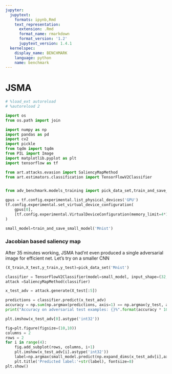 ```yaml
---
jupyter:
  jupytext:
    formats: ipynb,Rmd
    text_representation:
      extension: .Rmd
      format_name: rmarkdown
      format_version: '1.2'
      jupytext_version: 1.4.1
  kernelspec:
    display_name: BENCHMARK
    language: python
    name: benchmark
---
```


# JSMA

```python
# %load_ext autoreload
# %autoreload 2
```

```python
import os
from os.path import join

import numpy as np
import pandas as pd
import cv2
import pickle
from tqdm import tqdm
from PIL import Image
import matplotlib.pyplot as plt
import tensorflow as tf

from art.attacks.evasion import SaliencyMapMethod
from art.estimators.classification import TensorFlowV2Classifier


from adv_benchmark.models_training import pick_data_set,train_and_save_effnet,train_and_save_small_model

gpus = tf.config.experimental.list_physical_devices('GPU')
tf.config.experimental.set_virtual_device_configuration(
    gpus[0],
    [tf.config.experimental.VirtualDeviceConfiguration(memory_limit=4*1024)]
)
```

```python
small_model=train_and_save_small_model('Mnist')
```

### Jacobian based saliency map


After 35 minutes working, JSMA had'nt even produced a single adversarial image for efficient net. Let's try on a smaller CNN

```python
(X_train,X_test,y_train,y_test)=pick_data_set('Mnist')
```

```python
classifier = TensorFlowV2Classifier(model=small_model, input_shape=(32,32,3),clip_values=(0, 255),nb_classes=10)
attack =SaliencyMapMethod(classifier)

x_test_adv = attack.generate(X_test[:5])

predictions = classifier.predict(x_test_adv)
accuracy = np.sum(np.argmax(predictions, axis=1) == np.argmax(y_test, axis=1)) / len(y_test)
print("Accuracy on adversarial test examples: {}%".format(accuracy * 100))
```

```python
plt.imshow(x_test_adv[0].astype('int32'))
```

```python
fig=plt.figure(figsize=(10,10))
columns = 2
rows = 2
for i in range(4):
    fig.add_subplot(rows, columns, i+1)
    plt.imshow(x_test_adv[i].astype('int32'))
    label=np.argmax(small_model.predict(np.expand_dims(x_test_adv[i],axis=0)))
    plt.title('Predicted label:'+str(label), fontsize=8)
plt.show()
```
